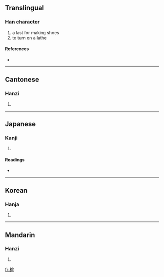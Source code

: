 ==Translingual==

===Han character===
{{Han char|rn=75|rad=木|as=09|sn=13|four=4391<sub>6</sub>|canj=木十一一 (DJMM)}}

# a last for making shoes
# to turn on a lathe

====References====
* {{Han ref|kx=0540.180|dkj=15159|dj=0928.040|hdz=21255.090|uh=6966|ud=26982|bh=DDC9|bd=56777}}

----

==Cantonese==

===Hanzi===
{{yue-hanzi|jyut=|y=hyun3}}

# {{defn|Cantonese}}

----

==Japanese==

===Kanji===
{{ja-kanji|grade=|rs=木09}}

# {{defn|Japanese}}

====Readings====
* {{ja-readings|on=[[けん]] (ken)|kun=}}

----

==Korean==

===Hanja===
{{ko-hanja|hangeul=원|eumhun=|rv=won|mr=wŏn|y=wen}}

# {{defn|Korean}}

----

==Mandarin==

===Hanzi===
{{cmn-hanzi|pin=[[xuàn]] ([[xuan4]]), [[zhēng]] ([[zheng1]])|wg=hsüan<sup>4</sup>, cheng<sup>1</sup>}}

# {{defn|Mandarin}}

[[fr:楦]]